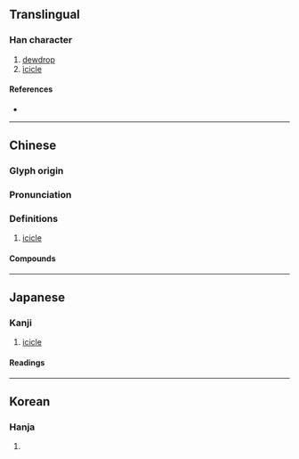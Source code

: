 {{character info}}
==Translingual==

===Han character===
{{Han char|rn=15|rad=冫|as=08|sn=10|four=|canj=IMDCI,YDCI|ids=⿰冫松}}

# [[dewdrop]]
# [[icicle]]

====References====
* {{Han ref|kx=0132.390|dkj=01663|dj=0296.270|hdz=10298.060|uh=51C7|ud=20935}}

----

==Chinese==
{{zh-forms}}

===Glyph origin===
{{Han etym}}

===Pronunciation===
{{zh-pron
|m=sōng
|c=sung1,cung4
|mc=y
|oc=y
|cat=
}}

===Definitions===
{{zh-hanzi}}

# [[icicle]]

====Compounds====
{{zh-der|雨凇|霧凇}}

----

==Japanese==

===Kanji===
{{ja-kanji|grade=|rs=冫08}}

# [[icicle]]

====Readings====
{{ja-readings
|goon=しゅ, す
|kanon=しょう, そう
|kun=つらら-
}}

----

==Korean==

===Hanja===
{{ko-hanja|송}}

# {{rfdef|ko|sort=冫08}}